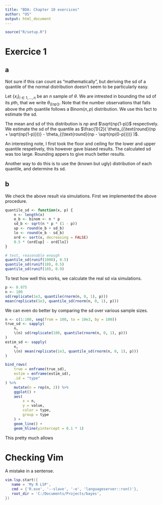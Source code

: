 ```yaml
---
title: "BDA: Chapter 10 exercices"
author: "OS"
output: html_document
---
```


```r
source("R/setup.R")
```

# Exercice 1

## a

Not sure if this can count as "mathematically", but deriving the sd of a quantile
of the normal distribution doesn't seem to be particularly easy.

Let $\{x_i\}_{i \in 1,\dots,n}$ be an $n$ sample of $\theta$. We are intrested in
bounding the sd of its $p$th, that we write $\theta_{(\lceil np\rceil)}$. Note
that the number observations that falls above the $p$th quantile follows a
$\text{Binom}(n, p)$ distribution. We use this fact to estimate the sd.

The mean and sd of this distribution is $np$ and $\sqrt{np(1-p)}$ respectively.
We estimate the sd of the quantile as $\frac{1}{2}(
\theta_{(\text{round}(np + \sqrt{np(1-p)}))} -
\theta_{(\text{round}(np - \sqrt{np(0-p)}))}
)$.


An interesting note, I first took the floor and ceiling for the lower and upper
quantile respetively, this however gave biased results. The calculated sd was
too large. Rounding appers to give much better results.

Another way to do this is to use the (known but ugly) distribution of each
quantile, and determine its sd.

## b

We check the above result via simulations. First we implemented the above
procedure.

```r
quantile_sd <- function(x, p) {
    n <- length(x)
    e_b <- binom <- n * p
    sd_b <- sqrt(n * p * (1 - p))
    up <- round(e_b + sd_b)
    lo <- round(e_b - sd_b)
    ord <- sort(x, decreasing = FALSE)
    0.5 * (ord[up] - ord[lo])
}

# test, reasonable enough
quantile_sd(runif(1000), 0.5)
quantile_sd(runif(10), 0.5)
quantile_sd(runif(10), 0.9)
```


To test how well this works, we calculate the real sd via simulations.

```r
p <- 0.975
n <- 100
sd(replicate(1e3, quantile(rnorm(n, 0, 1), p)))
mean(replicate(1e3, quantile_sd(rnorm(n, 0, 1), p)))
```

We can even do better by comparing the sd over various sample sizes.

```r
n <- c(1:100, seq(from = 100, to = 10e3, by = 100))
true_sd <- sapply(
    n,
    \(n) sd(replicate(100, quantile(rnorm(n, 0, 1), p)))
)
estim_sd <- sapply(
    n,
    \(n) mean(replicate(1e3, quantile_sd(rnorm(n, 0, 1), p)))
)

bind_rows(
    true = enframe(true_sd),
    estim = enframe(estim_sd),
    .id = "type"
) %>%
    mutate(n = rep(n, 2)) %>%
    ggplot() +
    aes(
        x = n,
        y = value,
        color = type,
        group = type
    ) +
    geom_line() +
    geom_hline(yintercept = 0.1 * 1)
```

This pretty much allows 

# Checking Vim

A mistake in a sentense.

```lua
vim.lsp.start({
   name = 'My R LSP',
   cmd = {'R.exe', '--slave', '-e', 'languageserver::run()'},
   root_dir = 'C:/Documents/Projects/bayes',
})
```



